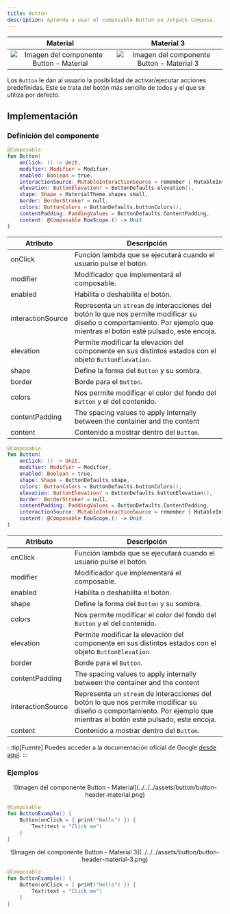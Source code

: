 ```yaml
---
title: Button
description: Aprende a usar el composable Button en Jetpack Compose.
---
```



[comment]: <> (La ruta siempre será assets/nombeComponente/componente-header.webp)

| Material| Material 3| 
| :----------------: | :------: |
| ![Imagen del componente Button - Material](../../../assets/button/button-header-material.png)              | ![Imagen del componente Button - Material 3](../../../assets/button/button-header-material-3.png) | 

Los `Button` le dan al usuario la posibilidad de activar/ejecutar acciones predefinidas. Este se trata del botón más sencillo de todos y el que se utiliza por defecto.

## Implementación

### Definición del componente

[comment]: <> (Añade un ``TabItem`` por cada tipo de implementación que tenga)

<Tabs>
<TabItem label="Material">

```kotlin frame="terminal"
@Composable
fun Button(
    onClick: () -> Unit,
    modifier: Modifier = Modifier,
    enabled: Boolean = true,
    interactionSource: MutableInteractionSource = remember { MutableInteractionSource() },
    elevation: ButtonElevation? = ButtonDefaults.elevation(),
    shape: Shape = MaterialTheme.shapes.small,
    border: BorderStroke? = null,
    colors: ButtonColors = ButtonDefaults.buttonColors(),
    contentPadding: PaddingValues = ButtonDefaults.ContentPadding,
    content: @Composable RowScope.() -> Unit
)
```
Atributo | Descripción
------ | -----------
onClick | Función lambda que se ejecutará cuando el usuario pulse el botón.
modifier | Modificador que implementará el composable.
enabled | Habilita o deshabilita el botón.
interactionSource | Representa un `stream` de interacciones del botón lo que nos permite modificar su diseño o comportamiento. Por ejemplo que mientras el botón esté pulsado, este encoja.
elevation | Permite modificar la elevación del componente en sus distintos estados con el objeto `ButtonElevation`.
shape | Define la forma del `Button` y su sombra.
border | Borde para el `Button`.
colors | Nos permite modificar el color del fondo del `Button` y el del contenido.
contentPadding | The spacing values to apply internally between the container and the content
content | Contenido a mostrar dentro del `Button`.

</TabItem>
<TabItem label="Material 3">

```kotlin frame="terminal"
@Composable
fun Button(
    onClick: () -> Unit,
    modifier: Modifier = Modifier,
    enabled: Boolean = true,
    shape: Shape = ButtonDefaults.shape,
    colors: ButtonColors = ButtonDefaults.buttonColors(),
    elevation: ButtonElevation? = ButtonDefaults.buttonElevation(),
    border: BorderStroke? = null,
    contentPadding: PaddingValues = ButtonDefaults.ContentPadding,
    interactionSource: MutableInteractionSource = remember { MutableInteractionSource() },
    content: @Composable RowScope.() -> Unit
)
```

Atributo | Descripción
------ | -----------
onClick | Función lambda que se ejecutará cuando el usuario pulse el botón.
modifier | Modificador que implementará el composable.
enabled | Habilita o deshabilita el botón.
shape | Define la forma del `Button` y su sombra.
colors | Nos permite modificar el color del fondo del `Button` y el del contenido.
elevation | Permite modificar la elevación del componente en sus distintos estados con el objeto `ButtonElevation`.
border | Borde para el `Button`.
contentPadding | The spacing values to apply internally between the container and the content
interactionSource | Representa un `stream` de interacciones del botón lo que nos permite modificar su diseño o comportamiento. Por ejemplo que mientras el botón esté pulsado, este encoja.
content | Contenido a mostrar dentro del `Button`.

</TabItem>
</Tabs>

[comment]: <> (No modifiques el tip)

:::tip[Fuente]
Puedes acceder a la documentación oficial de Google
[desde aquí](https://developer.android.com/reference/kotlin/androidx/compose/runtime/package-summary).
:::

### Ejemplos 

<Tabs>
<TabItem label="Material">

<center>![Imagen del componente Button - Material](../../../assets/button/button-header-material.png)</center>

```kotlin frame="terminal"
@Composable
fun ButtonExample() {
    Button(onClick = { print("Hello") }) {
        Text(text = "Click me")
    }
}
```

</TabItem>
<TabItem label="Material 3">

<center>![Imagen del componente Button - Material 3](../../../assets/button/button-header-material-3.png)</center>

```kotlin frame="terminal"
@Composable
fun ButtonExample() {
    Button(onClick = { print("Hello") }) {
        Text(text = "Click me")
    }
}
```

</TabItem>
</Tabs>